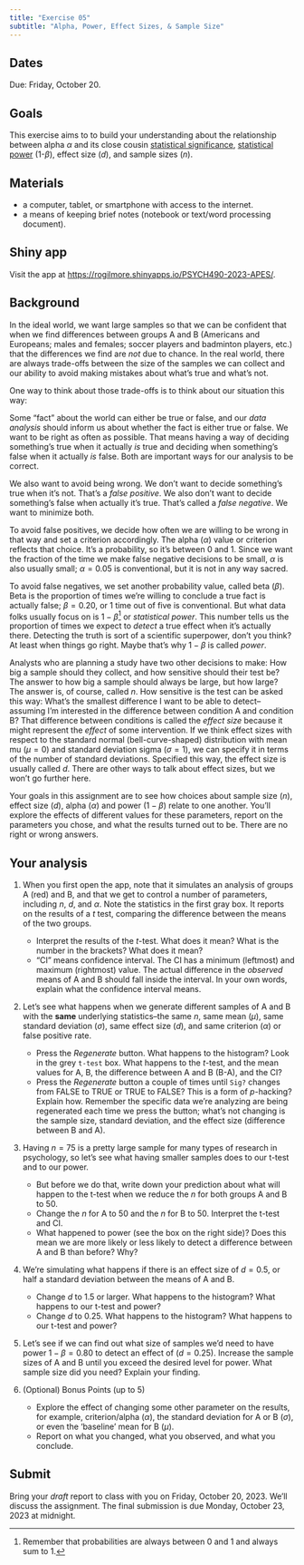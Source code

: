 ```yaml
---
title: "Exercise 05"
subtitle: "Alpha, Power, Effect Sizes, & Sample Size"
---
```


## Dates

Due: [Friday, October 20]{.orange_due}.

## Goals

This exercise aims to to build your understanding about the relationship between alpha $\alpha$ and its close cousin [statistical significance](https://forrt.org/glossary/statistical-significance/), [statistical power](https://forrt.org/glossary/statistical-power/) (1-$\beta$), effect size ($d$), and sample sizes ($n$).

## Materials

- a computer, tablet, or smartphone with access to the internet.
- a means of keeping brief notes (notebook or text/word processing document).

## Shiny app

Visit the app at <https://rogilmore.shinyapps.io/PSYCH490-2023-APES/>.

## Background

In the ideal world, we want large samples so that we can be confident that when we find differences between groups A and B (Americans and Europeans; males and females; soccer players and badminton players, etc.) that the differences we find are *not* due to chance.
In the real world, there are always trade-offs between the size of the samples we can collect and our ability to avoid making mistakes about what's true and what's not.

One way to think about those trade-offs is to think about our situation this way:

Some "fact" about the world can either be true or false, and our *data analysis* should inform us about whether the fact is either true or false.
We want to be right as often as possible.
That means having a way of deciding something's true when it actually *is* true and deciding when something's false when it actually *is* false.
Both are important ways for our analysis to be correct.

We also want to avoid being wrong.
We don't want to decide something's true when it's not.
That's a *false positive*.
We also don't want to decide something's false when actually it's true.
That's called a *false negative*.
We want to minimize both.

To avoid false positives, we decide how often we are willing to be wrong in that way and set a criterion accordingly.
The alpha ($\alpha$) value or criterion reflects that choice.
It's a probability, so it's between 0 and 1.
Since we want the fraction of the time we make false negative decisions to be small, $\alpha$ is also usually small; $\alpha = 0.05$ is conventional, but it is not in any way sacred.

To avoid false negatives, we set another probability value, called beta ($\beta$).
Beta is the proportion of times we're willing to conclude a true fact is actually false; $\beta = 0.20$, or 1 time out of five is conventional.
But what data folks usually focus on is $1-\beta$[^3] or *statistical power*.
This number tells us the proportion of times we expect to *detect* a true effect when it's actually there.
Detecting the truth is sort of a scientific superpower, don't you think? 
At least when things go right.
Maybe that's why $1-\beta$ is called *power*.

Analysts who are planning a study have two other decisions to make: How big a sample should they collect, and how sensitive should their test be?
The answer to how big a sample should always be large, but how large?
The answer is, of course, called $n$.
How sensitive is the test can be asked this way: What's the smallest difference I want to be able to detect--assuming I'm interested in the difference between condition A and condition B?
That difference between conditions is called the *effect size* because it might represent the *effect* of some intervention.
If we think effect sizes with respect to the standard normal (bell-curve-shaped) distribution with mean mu ($\mu=0$) and standard deviation sigma ($\sigma=1$), we can specify it in terms of the number of standard deviations.
Specified this way, the effect size is usually called $d$.
There are other ways to talk about effect sizes, but we won't go further here.

Your goals in this assignment are to see how choices about sample size ($n$), effect size ($d$), alpha ($\alpha$) and power ($1-\beta$) relate to one another. 
You'll explore the effects of different values for these parameters, report on the parameters you chose, and what the results turned out to be.
There are no right or wrong answers.

## Your analysis

1. When you first open the app, note that it simulates an analysis of groups A (red) and B, and that we get to control a number of parameters, including $n$, $d$, and $\alpha$. Note the statistics in the first gray box. It reports on the results of a $t$ test, comparing the difference between the means of the two groups. 
    - Interpret the results of the *t*-test. What does it mean? What is the number in the brackets? What does it mean?
    - "CI" means confidence interval. The CI has a minimum (leftmost) and maximum (rightmost) value.
The actual difference in the *observed* means of A and B should fall inside the interval.
In your own words, explain what the confidence interval means.

2. Let's see what happens when we generate different samples of A and B with the **same** underlying statistics--the same $n$, same mean ($\mu$), same standard deviation ($\sigma$), same effect size ($d$), and same criterion ($\alpha$) or false positive rate.
      - Press the *Regenerate* button. What happens to the histogram? Look in the grey `t-test` box. What happens to the *t*-test, and the mean values for A, B, the difference between A and B (B-A), and the CI?
      - Press the *Regenerate* button a couple of times until `Sig?` changes from FALSE to TRUE or TRUE to FALSE? This is a form of *p*-hacking? Explain how. Remember the specific data we're analyzing are being regenerated each time we press the button; what's not changing is the sample size, standard deviation, and the effect size (difference between B and A). 

3. Having $n=75$ is a pretty large sample for many types of research in psychology, so let's see what having smaller samples does to our t-test and to our power. 
      - But before we do that, write down your prediction about what will happen to the t-test when we reduce the $n$ for both groups A and B to 50.
      - Change the $n$ for A to 50 and the $n$ for B to 50. Interpret the t-test and CI.
      - What happened to power (see the box on the right side)? Does this mean we are more likely or less likely to detect a difference between A and B than before? Why?

4. We're simulating what happens if there is an effect size of $d=0.5$, or half a standard deviation between the means of A and B.
    - Change $d$ to 1.5 or larger. What happens to the histogram? What happens to our t-test and power?
    - Change $d$ to 0.25. What happens to the histogram? What happens to our t-test and power?

5. Let's see if we can find out what size of samples we'd need to have power $1-\beta = 0.80$ to detect an effect of ($d=0.25$). Increase the sample sizes of A and B until you exceed the desired level for power. What sample size did you need? Explain your finding.

6. (Optional) Bonus Points (up to 5)
    - Explore the effect of changing some other parameter on the results, for example, criterion/alpha ($\alpha$), the standard deviation for A or B ($\sigma$), or even the 'baseline' mean for B ($\mu$).
    - Report on what you changed, what you observed, and what you conclude.

## Submit

Bring your *draft* report  to class with you on Friday, October 20, 2023. We'll discuss the assignment. The final submission is due Monday, October 23, 2023 at midnight.

[^3]: Remember that probabilities are always between 0 and 1 and always sum to 1.